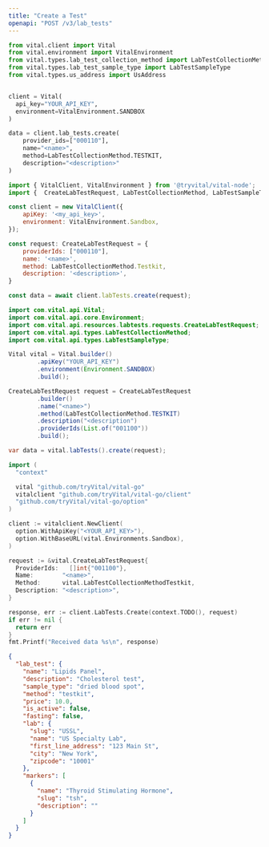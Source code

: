 ```yaml
---
title: "Create a Test"
openapi: "POST /v3/lab_tests"
---
```


<RequestExample>

```python Python
from vital.client import Vital
from vital.environment import VitalEnvironment
from vital.types.lab_test_collection_method import LabTestCollectionMethod
from vital.types.lab_test_sample_type import LabTestSampleType
from vital.types.us_address import UsAddress


client = Vital(
  api_key="YOUR_API_KEY",
  environment=VitalEnvironment.SANDBOX
)

data = client.lab_tests.create(
    provider_ids=["000110"], 
    name="<name>", 
    method=LabTestCollectionMethod.TESTKIT, 
    description="<description>"
)
```

```javascript Node
import { VitalClient, VitalEnvironment } from '@tryvital/vital-node';
import {  CreateLabTestRequest, LabTestCollectionMethod, LabTestSampleType } from '@tryvital/vital-node/api';

const client = new VitalClient({
    apiKey: '<my_api_key>',
    environment: VitalEnvironment.Sandbox,
});

const request: CreateLabTestRequest = {
    providerIds: ["000110"],
    name: '<name>',
    method: LabTestCollectionMethod.Testkit,
    description: '<description>',
}

const data = await client.labTests.create(request);
```


```java Java
import com.vital.api.Vital;
import com.vital.api.core.Environment;
import com.vital.api.resources.labtests.requests.CreateLabTestRequest;
import com.vital.api.types.LabTestCollectionMethod;
import com.vital.api.types.LabTestSampleType;

Vital vital = Vital.builder()
        .apiKey("YOUR_API_KEY")
        .environment(Environment.SANDBOX)
        .build();

CreateLabTestRequest request = CreateLabTestRequest
        .builder()
        .name("<name>")
        .method(LabTestCollectionMethod.TESTKIT)
        .description("<description")
        .providerIds(List.of("001100"))
        .build();

var data = vital.labTests().create(request);
```

```go Go
import (
  "context"

  vital "github.com/tryVital/vital-go"
  vitalclient "github.com/tryVital/vital-go/client"
  "github.com/tryVital/vital-go/option"
)

client := vitalclient.NewClient(
  option.WithApiKey("<YOUR_API_KEY>"),
  option.WithBaseURL(vital.Environments.Sandbox),
)

request := &vital.CreateLabTestRequest{
  ProviderIds:   []int{"001100"},
  Name:        "<name>",
  Method:      vital.LabTestCollectionMethodTestkit,
  Description: "<description>",
}

response, err := client.LabTests.Create(context.TODO(), request)
if err != nil {
  return err
}
fmt.Printf("Received data %s\n", response)
```

</RequestExample>

<ResponseExample>

```json Response
{
  "lab_test": {
    "name": "Lipids Panel",
    "description": "Cholesterol test",
    "sample_type": "dried blood spot",
    "method": "testkit",
    "price": 10.0,
    "is_active": false,
    "fasting": false,
    "lab": {
      "slug": "USSL",
      "name": "US Specialty Lab",
      "first_line_address": "123 Main St",
      "city": "New York",
      "zipcode": "10001"
    },
    "markers": [
      {
        "name": "Thyroid Stimulating Hormone",
        "slug": "tsh",
        "description": ""
      }
    ]
  }
}
```

</ResponseExample>
